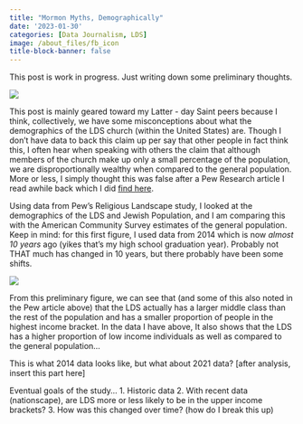 ```yaml
---
title: "Mormon Myths, Demographically"
date: '2023-01-30'
categories: [Data Journalism, LDS]
image: /about_files/fb_icon
title-block-banner: false
---
```

This post is work in progress. Just writing down some preliminary thoughts.

![](/./about_files/myth0.png){fig-align="center"}

This post is mainly geared toward my Latter - day Saint peers because I think, collectively, we have some misconceptions about what the demographics of the LDS church (within the United States) are. Though I don't have data to back this claim up per say that other people in fact think this, I often hear when speaking with others the claim that although members of the church make up only a small percentage of the population, we are disproportionally wealthy when compared to the general population. More or less, I simply thought this was false after a Pew Research article I read awhile back which I did [find here](https://www.pewresearch.org/religion/2009/07/24/a-portrait-of-mormons-in-the-us/).

Using data from Pew's Religious Landscape study, I looked at the demographics of the LDS and Jewish Population, and I am comparing this with the American Community Survey estimates of the general population. Keep in mind: for this first figure, I used data from 2014 which is now *almost 10 years* ago (yikes that's my high school graduation year). Probably not THAT much has changed in 10 years, but there probably have been some shifts.

![](/./about_files/myth1.png){fig-align="center"}

From this preliminary figure, we can see that (and some of this also noted in the Pew article above) that the LDS actually has a larger middle class than the rest of the population and has a smaller proportion of people in the highest income bracket. In the data I have above, It also shows that the LDS has a higher proportion of low income individuals as well as compared to the general population...

This is what 2014 data looks like, but what about 2021 data? [after analysis, insert this part here]

Eventual goals of the study...
1. Historic data
2. With recent data (nationscape), are LDS more or less likely to be in the upper income brackets?
3. How was this changed over time? (how do I break this up)
